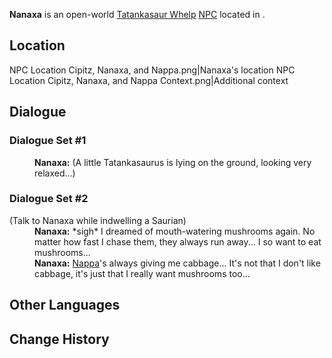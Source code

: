 {{Meta
<!-- Remove this template after adding the missing info -->
|missing_NPC_profile  = yes
}}
{{Character Infobox
|type             = Open-World NPC
|image            = NPC Nanaxa.png
|group            = Tatankasaurus
|group2           = Saurians
|realname         = <!-- Optional, if different from in-game name -->
|deceased         = <!-- Past (for deceased prior to events of the game) or free response -->
|region           = Natlan
|location         = Natlan
|affiliation      = 
|title            = 

|ancestry         = <!-- Clan/family -->
|father           = 
|mother           = 
|spouse           = 
|sibling          = 
|child            = 
|relative         = 

|voiceEN          = 
|voiceCN          = 
|voiceJP          = 
|voiceKR          = 
|dialoguereward   = 
}}
'''Nanaxa''' is an open-world [[Tatankasaur Whelp]] [[NPC]] located in {{Location|"Collective of Plenty"}}.

==Location==
<gallery>
NPC Location Cipitz, Nanaxa, and Nappa.png|Nanaxa's location
NPC Location Cipitz, Nanaxa, and Nappa Context.png|Additional context
</gallery>
<!--
==Profile==
Detailed story/lore information goes here.
''(To be added.)''

===Appearance===
Keep appearance section short and concise. Limit to 2 paragraphs with 3-4 sentences each.
''(To be added.)''

==Quests and Events==
{{Quests and Events}}
-->

==Dialogue==
===Dialogue Set #1===
{{Dialogue Start}}
:'''Nanaxa:''' (A little Tatankasaurus is lying on the ground, looking very relaxed...)
{{Dialogue End}}

===Dialogue Set #2===
{{Dialogue Start}}
;(Talk to Nanaxa while indwelling a Saurian)
:'''Nanaxa:''' *sigh* I dreamed of mouth-watering mushrooms again. No matter how fast I chase them, they always run away... I so want to eat mushrooms...
:'''Nanaxa:''' [[Nappa]]'s always giving me cabbage... It's not that I don't like cabbage, it's just that I really want mushrooms too...
<!--
==Event Dialogue==
===Event Name===
{{Dialogue Start}}
:'''Nanaxa:'''
{{Dialogue End}}
-->
==Other Languages==
{{Other Languages|default_hidden=1
|en      = Nanaxa
|zhs     = 纳纳卡
|zhs_rm  = Nànàkǎ
|zht     = 納納卡
|zht_rm  = Nànàkǎ
|ja      = ナナカ
|ja_rm   = Nanaka
|ko      = 나나카
|es      = Nanaxa
|fr      = Nanaxa
|ru      = Нанаша
|th      = Nanaxa
|vi      = Nanaxa
|de      = Nanaxa
|id      = Nanaxa
|pt      = Nanaxa
|tr      = Nanaxa
|it      = Nanaxa
}}

==Change History==
{{Change History|5.5}}
<!--
==References==
{{Reflist}}
-->